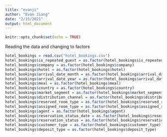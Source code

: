 ```yaml
---
title: "evanji"
author: "Evan Jiang"
date: "2/15/2021"
output: html_document
---
```


```r
knitr::opts_chunk$set(echo = TRUE)
```


Reading the data and changing to factors
```r
hotel_bookings = read.csv("hotel_bookings.csv")
hotel_bookings$is_repeated_guest = as.factor(hotel_bookings$is_repeated_guest)
hotel_bookings$company = as.factor(hotel_bookings$company)
hotel_bookings$hotel = as.factor(hotel_bookings$hotel)
hotel_bookings$arrival_date_month = as.factor(hotel_bookings$arrival_date_month)
hotel_bookings$arrival_date_year = as.factor(hotel_bookings$arrival_date_year)
hotel_bookings$meal = as.factor(hotel_bookings$meal)
hotel_bookings$country = as.factor(hotel_bookings$country)
hotel_bookings$market_segment = as.factor(hotel_bookings$market_segment)
hotel_bookings$distribution_channel = as.factor(hotel_bookings$distribution_channel)
hotel_bookings$reserved_room_type = as.factor(hotel_bookings$reserved_room_type)
hotel_bookings$assigned_room_type = as.factor(hotel_bookings$assigned_room_type)
hotel_bookings$agent = as.factor(hotel_bookings$agent)
hotel_bookings$reservation_status_date = as.factor(hotel_bookings$reservation_status_date)
hotel_bookings$reservation_status = as.factor(hotel_bookings$reservation_status)
hotel_bookings$customer_type = as.factor(hotel_bookings$customer_type)
hotel_bookings$deposit_type = as.factor(hotel_bookings$deposit_type)
```


